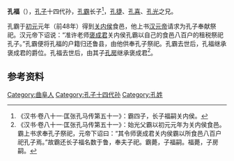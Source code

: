 '''孔福'''（{{bd|？||？||}}），[[孔子|孔子]]十四代孙，[[孔霸|孔霸]]长子<ref>《汉书·卷八十一·匡张孔马传第五十一》：霸四子，长子福嗣关内侯。</ref>，[[孔捷|孔捷]]、[[孔喜|孔喜]]、[[孔光|孔光]]之兄。

孔霸于[[初元|初元]]元年（前48年）得到[[关内侯|关内侯]]食邑，他上书[[汉元帝|汉元帝]]请求为孔子奉献祭祀。汉元帝下诏说：“准许老师[[褒成君|褒成君]]关内侯孔霸以自己的食邑八百户的租税祭祀孔子。”孔霸便将孔福的户籍归还鲁县，由他供奉孔子祭祀。孔霸去世后，孔福继承褒成君的爵位。孔福去世后，由其子[[孔房|孔房]]继承褒成君<ref>《汉书·卷八十一·匡张孔马传第五十一》：始光父霸以初元元年为关内侯食邑。霸上书求奉孔子祭祀，元帝下诏曰：“其令师褒成君关内侯霸以所食邑八百户祀孔子焉。”故霸还长子福名数于鲁，奉夫子祀。霸薨，子福嗣。福薨，子房嗣。</ref>。

==参考资料==
{{reflist}}
{{衍圣公}}
[[Category:曲阜人|Category:曲阜人]]
[[Category:孔子十四代孙|Category:孔子十四代孙]]
[[Category:孔姓|Category:孔姓]]